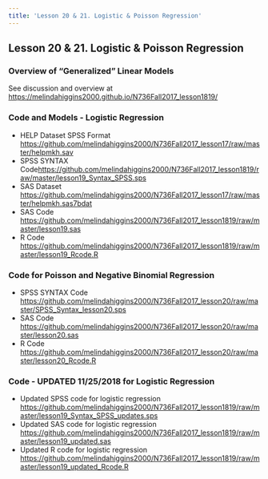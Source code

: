 ```yaml
---
title: 'Lesson 20 & 21. Logistic & Poisson Regression'
---
```


## Lesson 20 & 21. Logistic & Poisson Regression

### Overview of "Generalized" Linear Models

See discussion and overview at [https://melindahiggins2000.github.io/N736Fall2017_lesson1819/](https://melindahiggins2000.github.io/N736Fall2017_lesson1819/)

### Code and Models - Logistic Regression

* HELP Dataset SPSS Format [https://github.com/melindahiggins2000/N736Fall2017_lesson17/raw/master/helpmkh.sav](https://github.com/melindahiggins2000/N736Fall2017_lesson17/raw/master/helpmkh.sav)
* SPSS SYNTAX Code[https://github.com/melindahiggins2000/N736Fall2017_lesson1819/raw/master/lesson19_Syntax_SPSS.sps](https://github.com/melindahiggins2000/N736Fall2017_lesson1819/raw/master/lesson19_Syntax_SPSS.sps)
* SAS Dataset [https://github.com/melindahiggins2000/N736Fall2017_lesson17/raw/master/helpmkh.sas7bdat](https://github.com/melindahiggins2000/N736Fall2017_lesson17/raw/master/helpmkh.sas7bdat)
* SAS Code [https://github.com/melindahiggins2000/N736Fall2017_lesson1819/raw/master/lesson19.sas](https://github.com/melindahiggins2000/N736Fall2017_lesson1819/raw/master/lesson19.sas)
* R Code [https://github.com/melindahiggins2000/N736Fall2017_lesson1819/raw/master/lesson19_Rcode.R](https://github.com/melindahiggins2000/N736Fall2017_lesson1819/raw/master/lesson19_Rcode.R)

### Code for Poisson and Negative Binomial Regression

* SPSS SYNTAX Code [https://github.com/melindahiggins2000/N736Fall2017_lesson20/raw/master/SPSS_Syntax_lesson20.sps](https://github.com/melindahiggins2000/N736Fall2017_lesson20/raw/master/SPSS_Syntax_lesson20.sps)
* SAS Code [https://github.com/melindahiggins2000/N736Fall2017_lesson20/raw/master/lesson20.sas](https://github.com/melindahiggins2000/N736Fall2017_lesson20/raw/master/lesson20.sas)
* R Code [https://github.com/melindahiggins2000/N736Fall2017_lesson20/raw/master/lesson20_Rcode.R](https://github.com/melindahiggins2000/N736Fall2017_lesson20/raw/master/lesson20_Rcode.R)

### Code - UPDATED 11/25/2018 for Logistic Regression

* Updated SPSS code for logistic regression [https://github.com/melindahiggins2000/N736Fall2017_lesson1819/raw/master/lesson19_Syntax_SPSS_updates.sps](https://github.com/melindahiggins2000/N736Fall2017_lesson1819/raw/master/lesson19_Syntax_SPSS_updates.sps)
* Updated SAS code for logistic regression [https://github.com/melindahiggins2000/N736Fall2017_lesson1819/raw/master/lesson19_updated.sas](https://github.com/melindahiggins2000/N736Fall2017_lesson1819/raw/master/lesson19_updated.sas)
* Updated R code for logistic regression [https://github.com/melindahiggins2000/N736Fall2017_lesson1819/raw/master/lesson19_updated_Rcode.R](https://github.com/melindahiggins2000/N736Fall2017_lesson1819/raw/master/lesson19_updated_Rcode.R)




